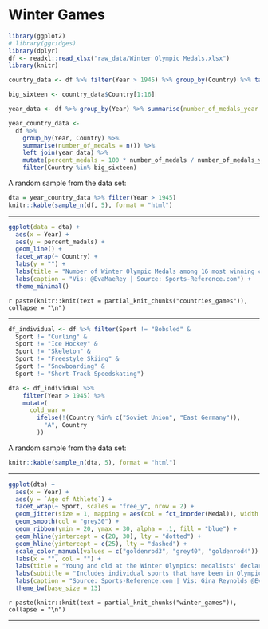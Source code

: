 # Winter Games

```r
library(ggplot2)
# library(ggridges)
library(dplyr)
df <- readxl::read_xlsx("raw_data/Winter Olympic Medals.xlsx")
library(knitr)
```

```r
country_data <- df %>% filter(Year > 1945) %>% group_by(Country) %>% tally() %>% arrange(desc(n))

big_sixteen <- country_data$Country[1:16]

year_data <- df %>% group_by(Year) %>% summarise(number_of_medals_year = n())

year_country_data <-
  df %>%
    group_by(Year, Country) %>%
    summarise(number_of_medals = n()) %>%
    left_join(year_data) %>%
    mutate(percent_medals = 100 * number_of_medals / number_of_medals_year) %>%
    filter(Country %in% big_sixteen)
```

A random sample from the data set: 
```r
dta = year_country_data %>% filter(Year > 1945)
knitr::kable(sample_n(df, 5), format = "html")
```

---

```r
ggplot(data = dta) + 
  aes(x = Year) +
  aes(y = percent_medals) +
  geom_line() + 
  facet_wrap(~ Country) +
  labs(y = "") +
  labs(title = "Number of Winter Olympic Medals among 16 most winning countries, 1948-2014") +
  labs(caption = "Vis: @EvaMaeRey | Source: Sports-Reference.com") +
  theme_minimal()
```


`r paste(knitr::knit(text = partial_knit_chunks("countries_games")), collapse = "\n")`

---

```r
df_individual <- df %>% filter(Sport != "Bobsled" &
  Sport != "Curling" &
  Sport != "Ice Hockey" &
  Sport != "Skeleton" &
  Sport != "Freestyle Skiing" &
  Sport != "Snowboarding" &
  Sport != "Short-Track Speedskating")

dta <- df_individual %>%
    filter(Year > 1945) %>%
    mutate(
      cold_war =
        ifelse(!(Country %in% c("Soviet Union", "East Germany")),
          "A", Country
        ))


```

A random sample from the data set: 
```r
knitr::kable(sample_n(dta, 5), format = "html")
```

---

```r
ggplot(dta) +
  aes(x = Year) +
  aes(y = `Age of Athlete`) +
  facet_wrap(~ Sport, scales = "free_y", nrow = 2) +
  geom_jitter(size = 1, mapping = aes(col = fct_inorder(Medal)), width = 1, height = .5) +
  geom_smooth(col = "grey30") +
  geom_ribbon(ymin = 20, ymax = 30, alpha = .1, fill = "blue") +
  geom_hline(yintercept = c(20, 30), lty = "dotted") +
  geom_hline(yintercept = c(25), lty = "dashed") +
  scale_color_manual(values = c("goldenrod3", "grey40", "goldenrod4")) +
  labs(x = "", col = "") +
  labs(title = "Young and old at the Winter Olympics: medalists' declared ages have risen in recent years") + 
  labs(subtitle = "Includes individual sports that have been in Olympic since 1965") +
  labs(caption = "Source: Sports-Reference.com | Vis: Gina Reynolds @EvaMaeRey \nValues 'jittered' to reduce overplotting") +
  theme_bw(base_size = 13)
```



`r paste(knitr::knit(text = partial_knit_chunks("winter_games")), collapse = "\n")`

---